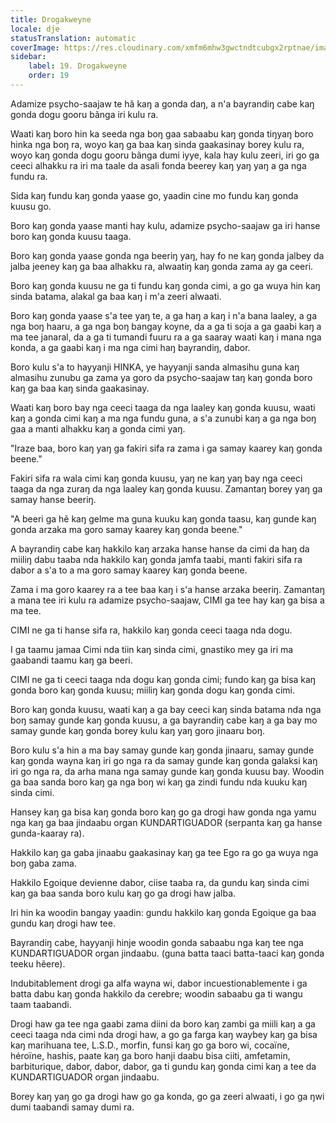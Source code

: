 ```yaml
---
title: Drogakweyne
locale: dje
statusTranslation: automatic
coverImage: https://res.cloudinary.com/xmfm6mhw3gwctndtcubgx2rptnae/image/upload/v1741354419/small_cover_la_gran_rebelion_28716e29d2.webp
sidebar:
    label: 19. Drogakweyne
    order: 19
---
```

Adamize psycho-saajaw te hã kaŋ a gonda daŋ, a n'a bayrandiŋ cabe kaŋ gonda dogu gooru bãnga iri kulu ra.

Waati kaŋ boro hin ka seeda nga boŋ gaa sabaabu kaŋ gonda tiŋyaŋ boro hinka nga boŋ ra, woyo kaŋ ga baa kaŋ sinda gaakasinay borey kulu ra, woyo kaŋ gonda dogu gooru bãnga dumi iyye, kala hay kulu zeeri, iri go ga ceeci alhakku ra iri ma taale da asali fonda beerey kaŋ yaŋ yaŋ a ga nga fundu ra.

Sida kaŋ fundu kaŋ gonda yaase go, yaadin cine mo fundu kaŋ gonda kuusu go.

Boro kaŋ gonda yaase manti hay kulu, adamize psycho-saajaw ga iri hanse boro kaŋ gonda kuusu taaga.

Boro kaŋ gonda yaase gonda nga beeriŋ yaŋ, hay fo ne kaŋ gonda jalbey da jalba jeeney kaŋ ga baa alhakku ra, alwaatiŋ kaŋ gonda zama ay ga ceeri.

Boro kaŋ gonda kuusu ne ga ti fundu kaŋ gonda cimi, a go ga wuya hin kaŋ sinda batama, alakal ga baa kaŋ i m'a zeeri alwaati.

Boro kaŋ gonda yaase s'a tee yaŋ te, a ga haŋ a kaŋ i n'a bana laaley, a ga nga boŋ haaru, a ga nga boŋ bangay koyne, da a ga ti soja a ga gaabi kaŋ a ma tee janaral, da a ga ti tumandi fuuru ra a ga saaray waati kaŋ i mana nga konda, a ga gaabi kaŋ i ma nga cimi haŋ bayrandiŋ, dabor.

Boro kulu s'a to hayyanji HINKA, ye hayyanji sanda almasihu guna kaŋ almasihu zunubu ga zama ya goro da psycho-saajaw taŋ kaŋ gonda boro kaŋ ga baa kaŋ sinda gaakasinay.

Waati kaŋ boro bay nga ceeci taaga da nga laaley kaŋ gonda kuusu, waati kaŋ a gonda cimi kaŋ a ma nga fundu guna, a s'a zunubi kaŋ a ga nga boŋ gaa a manti alhakku kaŋ a gonda cimi yaŋ.

"Iraze baa, boro kaŋ yaŋ ga fakiri sifa ra zama i ga samay kaarey kaŋ gonda beene."

Fakiri sifa ra wala cimi kaŋ gonda kuusu, yaŋ ne kaŋ yaŋ bay nga ceeci taaga da nga zuraŋ da nga laaley kaŋ gonda kuusu. Zamantaŋ borey yaŋ ga samay hanse beeriŋ.

"A beeri ga hẽ kaŋ gelme ma guna kuuku kaŋ gonda taasu, kaŋ gunde kaŋ gonda arzaka ma goro samay kaarey kaŋ gonda beene."

A bayrandiŋ cabe kaŋ hakkilo kaŋ arzaka hanse hanse da cimi da haŋ da miiliŋ dabu taaba nda hakkilo kaŋ gonda jamfa taabi, manti fakiri sifa ra dabor a s'a to a ma goro samay kaarey kaŋ gonda beene.

Zama i ma goro kaarey ra a tee baa kaŋ i s'a hanse arzaka beeriŋ. Zamantaŋ a mana tee iri kulu ra adamize psycho-saajaw, CIMI ga tee hay kaŋ ga bisa a ma tee.

CIMI ne ga ti hanse sifa ra, hakkilo kaŋ gonda ceeci taaga nda dogu.

I ga taamu jamaa Cimi nda tiin kaŋ sinda cimi, gnastiko mey ga iri ma gaabandi taamu kaŋ ga beeri.

CIMI ne ga ti ceeci taaga nda dogu kaŋ gonda cimi; fundo kaŋ ga bisa kaŋ gonda boro kaŋ gonda kuusu; miiliŋ kaŋ gonda dogu kaŋ gonda cimi.

Boro kaŋ gonda kuusu, waati kaŋ a ga bay ceeci kaŋ sinda batama nda nga boŋ samay gunde kaŋ gonda kuusu, a ga bayrandiŋ cabe kaŋ a ga bay mo samay gunde kaŋ gonda borey kulu kaŋ yaŋ goro jinaaru boŋ.

Boro kulu s'a hin a ma bay samay gunde kaŋ gonda jinaaru, samay gunde kaŋ gonda wayna kaŋ iri go nga ra da samay gunde kaŋ gonda galaksi kaŋ iri go nga ra, da arha mana nga samay gunde kaŋ gonda kuusu bay. Woodin ga baa sanda boro kaŋ ga nga boŋ wi kaŋ ga zindi fundu nda kuuku kaŋ sinda cimi.

Hansey kaŋ ga bisa kaŋ gonda boro kaŋ go ga drogi haw gonda nga yamu nga kaŋ ga baa jindaabu organ KUNDARTIGUADOR (serpanta kaŋ ga hanse gunda-kaaray ra).

Hakkilo kaŋ ga gaba jinaabu gaakasinay kaŋ ga tee Ego ra go ga wuya nga boŋ gaba zama.

Hakkilo Egoique devienne dabor, ciise taaba ra, da gundu kaŋ sinda cimi kaŋ ga baa sanda boro kulu kaŋ go ga drogi haw jalba.

Iri hin ka woodin bangay yaadin: gundu hakkilo kaŋ gonda Egoique ga baa gundu kaŋ drogi haw tee.

Bayrandiŋ cabe, hayyanji hinje woodin gonda sabaabu nga kaŋ tee nga KUNDARTIGUADOR organ jindaabu. (guna batta taaci batta-taaci kaŋ gonda teeku hẽere).

Indubitablement drogi ga alfa wayna wi, dabor incuestionablemente i ga batta dabu kaŋ gonda hakkilo da cerebre; woodin sabaabu ga ti wangu taam taabandi.

Drogi haw ga tee nga gaabi zama diini da boro kaŋ zambi ga miili kaŋ a ga ceeci taaga nda cimi nda drogi haw, a go ga farga kaŋ waybey kaŋ ga bisa kaŋ marihuana tee, L.S.D., morfin, funsi kaŋ go ga boro wi, cocaïne, héroïne, hashis, paate kaŋ ga boro hanji daabu bisa ciiti, amfetamin, barbiturique, dabor, dabor, dabor, ga ti gundu kaŋ gonda cimi kaŋ a tee da KUNDARTIGUADOR organ jindaabu.

Borey kaŋ yaŋ go ga drogi haw go ga konda, go ga zeeri alwaati, i go ga ŋwi dumi taabandi samay dumi ra.

